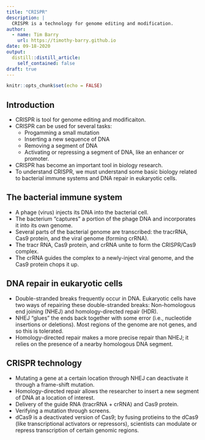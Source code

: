 ```yaml
---
title: "CRISPR"
description: |
  CRISPR is a technology for genome editing and modification.
author:
  - name: Tim Barry
    url: https://timothy-barry.github.io
date: 09-18-2020
output:
  distill::distill_article:
    self_contained: false
draft: true
---
```


```r
knitr::opts_chunk$set(echo = FALSE)
```

## Introduction

* CRISPR is tool for genome editing and modificaiton.
* CRISPR can be used for several tasks:
  + Progamming a small mutation
  + Inserting a new sequence of DNA
  + Removing a segment of DNA
  + Activating or repressing a segment of DNA, like an enhancer or promoter.
* CRISPR has become an important tool in biology research.
* To understand CRISPR, we must understand some basic biology related to bacterial immune systems and DNA repair in eukaryotic cells.

## The bacterial immune system

* A phage (virus) injects its DNA into the bacterial cell.
* The bacterium "captures" a portion of the phage DNA and incorporates it into its own genome.
* Several parts of the bacterial genome are transcribed: the tracrRNA, Cas9 protein, and the viral genome (forming crRNA).
* The tracr RNA, Cas9 protein, and crRNA unite to form the CRISPR/Cas9 complex.
* The crRNA guides the complex to a newly-inject viral genome, and the Cas9 protein chops it up.

## DNA repair in eukaryotic cells

* Double-stranded breaks frequently occur in DNA. Eukaryotic cells have two ways of repairing these double-stranded breaks: Non-homologous end joining (NHEJ) and homology-directed repair (HDR).
* NHEJ "glues" the ends back together with some error (i.e., nucleotide insertions or deletions). Most regions of the genome are not genes, and so this is tolerated.
* Homology-directed repair makes a more precise repair than NHEJ; it relies on the presence of a nearby homologous DNA segment.

## CRISPR technology

* Mutating a gene at a certain location through NHEJ can deactivate it through a frame-shift mutation.
* Homology-directed repair allows the researcher to insert a new segment of DNA at a location of interest.
* Delivery of the guide RNA (tracrRNA + crRNA) and Cas9 protein.
* Verifying a mutation through screens.
* dCas9 is a deactivated version of Cas9; by fusing protieins to the dCas9 (like transcriptional activators or repressors), scientists can modulate or repress transcription of certain genomic regions.